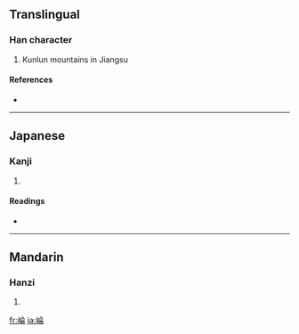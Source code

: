 {{see|崙}}
==Translingual==

===Han character===
{{Han char|rn=46|rad=山|as=08|sn=11|four=|canj=山人一月 (UOMB), X山人一月 (XUOMB)}}

# Kunlun mountains in Jiangsu

====References====
* {{Han ref|kx=0314.110|dkj=08182|dj=0615.020|hdz=10781.050|uh=5D18|ud=23832}}

----

==Japanese==

===Kanji===
{{ja-kanji|grade=|rs=山08}}

# {{defn|Japanese}}

====Readings====
* {{ja-readings|on=[[ろん]] (ron)|kun=}}

----

==Mandarin==

===Hanzi===
{{cmn-hanzi|pin=[[dòng]] ([[dong4]]), [[lún]] ([[lun2]])|wg=tung<sup>4</sup>, lun<sup>2</sup>}}

# {{defn|Mandarin}}

[[fr:崘]]
[[ja:崘]]
